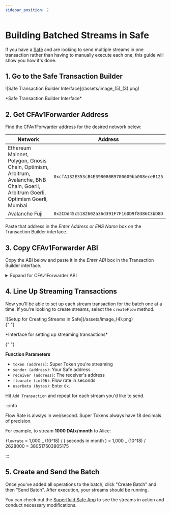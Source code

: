 ```yaml
---
sidebar_position: 2
---
```


# Building Batched Streams in Safe

If you have a [Safe](https://app.safe.global/welcome) and are looking to send multiple streams in one transaction rather than having to manually execute each one, this guide will show you how it's done.

## 1. Go to the Safe Transaction Builder

<div style={{ display: "flex", justifyContent: "center" }}>
  ![Safe Transaction Builder Interface](/assets/image_(5)_(3).png)
</div>
<div style={{ display: "flex", justifyContent: "center" }}>
  <p>*Safe Transaction Builder Interface*</p>
</div>

## 2. Get CFAv1Forwarder Address

Find the CFAv1Forwarder address for the desired network below:

| Network                                                                                                                             | Address                                      |
| ----------------------------------------------------------------------------------------------------------------------------------- | -------------------------------------------- |
| Ethereum Mainnet, Polygon, Gnosis Chain, Optimism, Arbitrum, Avalanche, BNB Chain, Goerli, Arbitrum Goerli, Optimism Goerli, Mumbai | `0xcfA132E353cB4E398080B9700609bb008eceB125` |
| Avalanche Fuji                                                                                                                      | `0x2CDd45c5182602a36d391F7F16DD9f8386C3bD8D` |

Paste that address in the _Enter Address or ENS Name_ box on the Transaction Builder interface.

## 3. Copy CFAv1Forwarder ABI

Copy the ABI below and paste it in the _Enter ABI_ box in the Transaction Builder interface.

<details>
    <summary>Expand for CFAv1Forwarder ABI</summary>
    
    ```json
[
    {
      "inputs": [
        {
          "internalType": "contract ISuperfluid",
          "name": "host",
          "type": "address"
        }
      ],
      "stateMutability": "nonpayable",
      "type": "constructor"
    },
    {
      "inputs": [],
      "name": "CFA_FWD_INVALID_FLOW_RATE",
      "type": "error"
    },
    {
      "inputs": [
        {
          "internalType": "contract ISuperToken",
          "name": "token",
          "type": "address"
        },
        {
          "internalType": "address",
          "name": "sender",
          "type": "address"
        },
        {
          "internalType": "address",
          "name": "receiver",
          "type": "address"
        },
        {
          "internalType": "int96",
          "name": "flowrate",
          "type": "int96"
        },
        {
          "internalType": "bytes",
          "name": "userData",
          "type": "bytes"
        }
      ],
      "name": "createFlow",
      "outputs": [
        {
          "internalType": "bool",
          "name": "",
          "type": "bool"
        }
      ],
      "stateMutability": "nonpayable",
      "type": "function"
    },
    {
      "inputs": [
        {
          "internalType": "contract ISuperToken",
          "name": "token",
          "type": "address"
        },
        {
          "internalType": "address",
          "name": "sender",
          "type": "address"
        },
        {
          "internalType": "address",
          "name": "receiver",
          "type": "address"
        },
        {
          "internalType": "bytes",
          "name": "userData",
          "type": "bytes"
        }
      ],
      "name": "deleteFlow",
      "outputs": [
        {
          "internalType": "bool",
          "name": "",
          "type": "bool"
        }
      ],
      "stateMutability": "nonpayable",
      "type": "function"
    },
    {
      "inputs": [
        {
          "internalType": "contract ISuperToken",
          "name": "token",
          "type": "address"
        },
        {
          "internalType": "address",
          "name": "account",
          "type": "address"
        }
      ],
      "name": "getAccountFlowInfo",
      "outputs": [
        {
          "internalType": "uint256",
          "name": "lastUpdated",
          "type": "uint256"
        },
        {
          "internalType": "int96",
          "name": "flowrate",
          "type": "int96"
        },
        {
          "internalType": "uint256",
          "name": "deposit",
          "type": "uint256"
        },
        {
          "internalType": "uint256",
          "name": "owedDeposit",
          "type": "uint256"
        }
      ],
      "stateMutability": "view",
      "type": "function"
    },
    {
      "inputs": [
        {
          "internalType": "contract ISuperToken",
          "name": "token",
          "type": "address"
        },
        {
          "internalType": "address",
          "name": "account",
          "type": "address"
        }
      ],
      "name": "getAccountFlowrate",
      "outputs": [
        {
          "internalType": "int96",
          "name": "flowrate",
          "type": "int96"
        }
      ],
      "stateMutability": "view",
      "type": "function"
    },
    {
      "inputs": [
        {
          "internalType": "contract ISuperToken",
          "name": "token",
          "type": "address"
        },
        {
          "internalType": "int96",
          "name": "flowrate",
          "type": "int96"
        }
      ],
      "name": "getBufferAmountByFlowrate",
      "outputs": [
        {
          "internalType": "uint256",
          "name": "bufferAmount",
          "type": "uint256"
        }
      ],
      "stateMutability": "view",
      "type": "function"
    },
    {
      "inputs": [
        {
          "internalType": "contract ISuperToken",
          "name": "token",
          "type": "address"
        },
        {
          "internalType": "address",
          "name": "sender",
          "type": "address"
        },
        {
          "internalType": "address",
          "name": "receiver",
          "type": "address"
        }
      ],
      "name": "getFlowInfo",
      "outputs": [
        {
          "internalType": "uint256",
          "name": "lastUpdated",
          "type": "uint256"
        },
        {
          "internalType": "int96",
          "name": "flowrate",
          "type": "int96"
        },
        {
          "internalType": "uint256",
          "name": "deposit",
          "type": "uint256"
        },
        {
          "internalType": "uint256",
          "name": "owedDeposit",
          "type": "uint256"
        }
      ],
      "stateMutability": "view",
      "type": "function"
    },
    {
      "inputs": [
        {
          "internalType": "contract ISuperToken",
          "name": "token",
          "type": "address"
        },
        {
          "internalType": "address",
          "name": "sender",
          "type": "address"
        },
        {
          "internalType": "address",
          "name": "flowOperator",
          "type": "address"
        }
      ],
      "name": "getFlowOperatorPermissions",
      "outputs": [
        {
          "internalType": "uint8",
          "name": "permissions",
          "type": "uint8"
        },
        {
          "internalType": "int96",
          "name": "flowrateAllowance",
          "type": "int96"
        }
      ],
      "stateMutability": "view",
      "type": "function"
    },
    {
      "inputs": [
        {
          "internalType": "contract ISuperToken",
          "name": "token",
          "type": "address"
        },
        {
          "internalType": "address",
          "name": "sender",
          "type": "address"
        },
        {
          "internalType": "address",
          "name": "receiver",
          "type": "address"
        }
      ],
      "name": "getFlowrate",
      "outputs": [
        {
          "internalType": "int96",
          "name": "flowrate",
          "type": "int96"
        }
      ],
      "stateMutability": "view",
      "type": "function"
    },
    {
      "inputs": [
        {
          "internalType": "contract ISuperToken",
          "name": "token",
          "type": "address"
        },
        {
          "internalType": "address",
          "name": "flowOperator",
          "type": "address"
        }
      ],
      "name": "grantPermissions",
      "outputs": [
        {
          "internalType": "bool",
          "name": "",
          "type": "bool"
        }
      ],
      "stateMutability": "nonpayable",
      "type": "function"
    },
    {
      "inputs": [
        {
          "internalType": "contract ISuperToken",
          "name": "token",
          "type": "address"
        },
        {
          "internalType": "address",
          "name": "flowOperator",
          "type": "address"
        }
      ],
      "name": "revokePermissions",
      "outputs": [
        {
          "internalType": "bool",
          "name": "",
          "type": "bool"
        }
      ],
      "stateMutability": "nonpayable",
      "type": "function"
    },
    {
      "inputs": [
        {
          "internalType": "contract ISuperToken",
          "name": "token",
          "type": "address"
        },
        {
          "internalType": "address",
          "name": "receiver",
          "type": "address"
        },
        {
          "internalType": "int96",
          "name": "flowrate",
          "type": "int96"
        }
      ],
      "name": "setFlowrate",
      "outputs": [
        {
          "internalType": "bool",
          "name": "",
          "type": "bool"
        }
      ],
      "stateMutability": "nonpayable",
      "type": "function"
    },
    {
      "inputs": [
        {
          "internalType": "contract ISuperToken",
          "name": "token",
          "type": "address"
        },
        {
          "internalType": "address",
          "name": "sender",
          "type": "address"
        },
        {
          "internalType": "address",
          "name": "receiver",
          "type": "address"
        },
        {
          "internalType": "int96",
          "name": "flowrate",
          "type": "int96"
        }
      ],
      "name": "setFlowrateFrom",
      "outputs": [
        {
          "internalType": "bool",
          "name": "",
          "type": "bool"
        }
      ],
      "stateMutability": "nonpayable",
      "type": "function"
    },
    {
      "inputs": [
        {
          "internalType": "contract ISuperToken",
          "name": "token",
          "type": "address"
        },
        {
          "internalType": "address",
          "name": "sender",
          "type": "address"
        },
        {
          "internalType": "address",
          "name": "receiver",
          "type": "address"
        },
        {
          "internalType": "int96",
          "name": "flowrate",
          "type": "int96"
        },
        {
          "internalType": "bytes",
          "name": "userData",
          "type": "bytes"
        }
      ],
      "name": "updateFlow",
      "outputs": [
        {
          "internalType": "bool",
          "name": "",
          "type": "bool"
        }
      ],
      "stateMutability": "nonpayable",
      "type": "function"
    },
    {
      "inputs": [
        {
          "internalType": "contract ISuperToken",
          "name": "token",
          "type": "address"
        },
        {
          "internalType": "address",
          "name": "flowOperator",
          "type": "address"
        },
        {
          "internalType": "uint8",
          "name": "permissions",
          "type": "uint8"
        },
        {
          "internalType": "int96",
          "name": "flowrateAllowance",
          "type": "int96"
        }
      ],
      "name": "updateFlowOperatorPermissions",
      "outputs": [
        {
          "internalType": "bool",
          "name": "",
          "type": "bool"
        }
      ],
      "stateMutability": "nonpayable",
      "type": "function"
    }
]
    ```
</details>

## 4. Line Up Streaming Transactions

Now you'll be able to set up each stream transaction for the batch one at a time. If you're looking to create streams, select the `createFlow` method.

<div style={{ display: 'flex', justifyContent: 'center' }}>
    ![Setup for Creating Streams in Safe](/assets/image_(4).png)

</div>

<div style={{ display: "flex", justifyContent: "center" }}>
  {" "}
  <p>*Interface for setting up streaming transactions*</p>{" "}
</div>

**Function Parameters**

- `token (address)`: Super Token you're streaming
- `sender (address)`: Your Safe address
- `receiver (address)`: The receiver's address
- `flowrate (int96)`: Flow rate in seconds
- `userData (bytes)`: Enter `0x`.

Hit `Add Transaction` and repeat for each stream you'd like to send.

:::info

Flow Rate is always in wei/second. Super Tokens always have 18 decimals of precision.

For example, to stream **1000 DAIx/month** to Alice:

`flowrate` = 1,000 _ (10^18) / ( seconds in month ) = 1,000 _ (10^18) / 2628000 = 380517503805175

:::

## 5. Create and Send the Batch

Once you've added all operations to the batch, click "Create Batch" and then "Send Batch". After execution, your streams should be running.

You can check out the [Superfluid Safe App](https://app.safe.global/share/safe-app?appUrl=https%3A%2F%2Fapp.superfluid.finance%2F&chain=matic) to see the streams in action and conduct necessary modifications.

